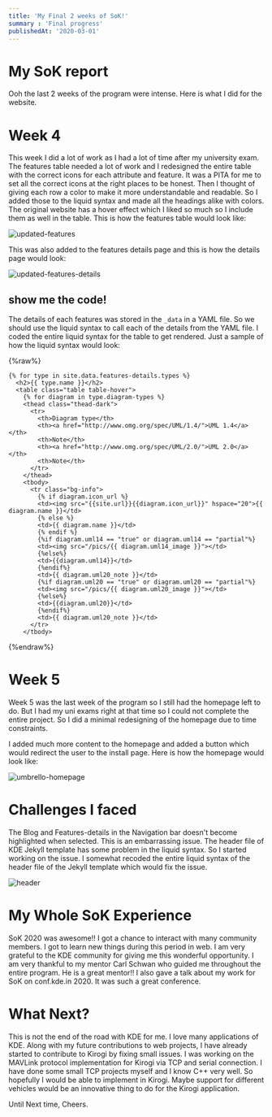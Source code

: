 ```yaml
---
title: 'My Final 2 weeks of SoK!'
summary : 'Final progress'
publishedAt: '2020-03-01'
---
```


# My SoK report
Ooh the last 2 weeks of the program were intense. Here is what I did for the website.

# Week 4
This week I did a lot of work as I had a lot of time after my university exam. The features table needed a lot of work and I redesigned the entire table with the correct icons for each attribute and feature. It was a PITA for me to set all the correct icons at the right places to be honest. Then I thought of giving each row a color to make it more understandable and readable. So I added those to the liquid syntax and made all the headings alike with colors. The original website has a hover effect which I liked so much so I include them as well in the table. This is how the features table would look like:

![updated-features]({{site.url}}/public/static/images/SoK/umbrello-features-latest.png)

This was also added to the features details page and this is how the details page would look:

![updated-features-details]({{site.url}}/public/static/images/SoK/umbrello-features-details-latest.png)

## show me the code!

The details of each features was stored in the ```_data``` in a YAML file. So we should use the liquid syntax to call each of the details from the YAML file. I coded the entire liquid syntax for the table to get rendered. Just a sample of how the liquid syntax would look:

{%raw%}
```
{% for type in site.data.features-details.types %}
  <h2>{{ type.name }}</h2>
  <table class="table table-hover">
    {% for diagram in type.diagram-types %}
    <thead class="thead-dark">
      <tr>
        <th>Diagram type</th>
        <th><a href="http://www.omg.org/spec/UML/1.4/">UML 1.4</a></th>
        <th>Note</th>
        <th><a href="http://www.omg.org/spec/UML/2.0/">UML 2.0</a></th>
        <th>Note</th>
      </tr>
    </thead>
    <tbody>
      <tr class="bg-info">
        {% if diagram.icon_url %}
        <td><img src="{{site.url}}{{diagram.icon_url}}" hspace="20">{{ diagram.name }}</td>
        {% else %}
        <td>{{ diagram.name }}</td>
        {% endif %}
        {%if diagram.uml14 == "true" or diagram.uml14 == "partial"%}
        <td><img src="/pics/{{ diagram.uml14_image }}"></td>
        {%else%}
        <td>{{diagram.uml14}}</td>
        {%endif%}
        <td>{{ diagram.uml20_note }}</td>
        {%if diagram.uml20 == "true" or diagram.uml20 == "partial"%}
        <td><img src="/pics/{{ diagram.uml20_image }}"></td>
        {%else%}
        <td>{{diagram.uml20}}</td>
        {%endif%}
        <td>{{ diagram.uml20_note }}</td>
      </tr>
    </tbody>
```
{%endraw%}

# Week 5

Week 5 was the last week of the program so I still had the homepage left to do. But I had my uni exams right at that time so I could not complete the entire project. So I did a minimal redesigning of the homepage due to time constraints.

I added much more content to the homepage and added a button which would redirect the user to the install page. Here is how the homepage would look like:

![umbrello-homepage]({{site.url}}/public/static/images/SoK/umbrello-home-latest.png)

# Challenges I faced

The Blog and Features-details in the Navigation bar doesn't become highlighted when selected. This is an embarrassing issue. The header file of KDE Jekyll template has some problem in the liquid syntax. So I started working on the issue. I somewhat recoded the entire liquid syntax of the header file of the Jekyll template which would fix the issue.

![header]({{site.url}}/public/static/images/SoK/header.png)

# My Whole SoK Experience

SoK 2020 was awesome!! I got a chance to interact with many community members. I got to learn new things during this period in web. I am very grateful to the KDE community for giving me this wonderful opportunity. I am very thankful to my mentor Carl Schwan who guided me throughout the entire program. He is a great mentor!! I also gave a talk about my work for SoK on conf.kde.in 2020. It was such a great conference.

# What Next?

This is not the end of the road with KDE for me. I love many applications of KDE. Along with my future contributions to web projects, I have already started to contribute to Kirogi by fixing small issues. I was working on the MAVLink protocol implementation for Kirogi via TCP and serial connection. I have done some small TCP projects myself and I know C++ very well. So hopefully I would be able to implement in Kirogi. Maybe support for different vehicles would be an innovative thing to do for the Kirogi application.

Until Next time,
Cheers.
